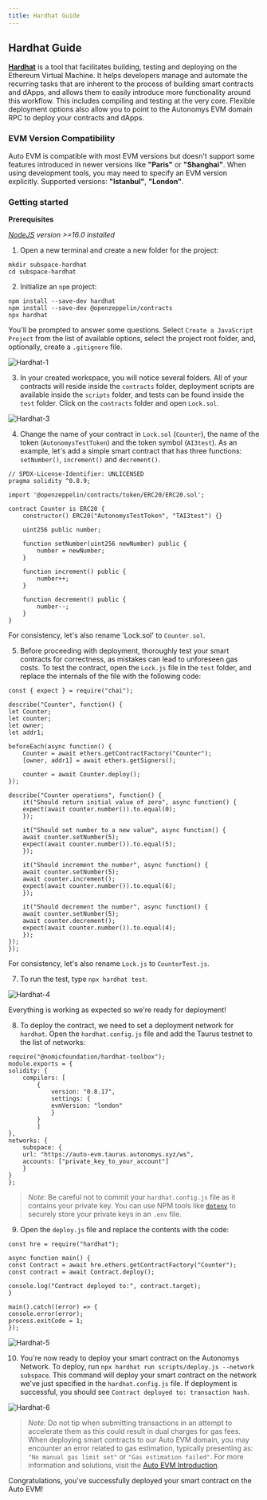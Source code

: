 ```yaml
---
title: Hardhat Guide
---
```


## Hardhat Guide

[**Hardhat**](https://hardhat.org/docs) is a tool that facilitates building, testing and deploying on the Ethereum Virtual Machine. It helps developers manage and automate the recurring tasks that are inherent to the process of building smart contracts and dApps, and allows them to easily introduce more functionality around this workflow. This includes compiling and testing at the very core. Flexible deployment options also allow you to point to the Autonomys EVM domain RPC to deploy your contracts and dApps.

### EVM Version Compatibility

Auto EVM is compatible with most EVM versions but doesn't support some features introduced in newer versions like **"Paris"** or **"Shanghai"**. When using development tools, you may need to specify an EVM version explicitly. Supported versions: **"Istanbul"**, **"London"**. 

### Getting started

**Prerequisites**

*[NodeJS](https://nodejs.org/en) version >=16.0 installed*

1. Open a new terminal and create a new folder for the project: 

```
mkdir subspace-hardhat
cd subspace-hardhat
```

2. Initialize an `npm` project:

```
npm install --save-dev hardhat
npm install --save-dev @openzeppelin/contracts
npx hardhat
```
You'll be prompted to answer some questions. Select `Create a JavaScript Project` from the list of available options, select the project root folder, and, optionally, create a `.gitignore` file.

![Hardhat-1](/developers/Hardhat-1.png)

3. In your created workspace, you will notice several folders. All of your contracts will reside inside the `contracts` folder, deployment scripts are available inside the `scripts` folder, and tests can be found inside the `test` folder. Click on the `contracts` folder and open `Lock.sol`.

![Hardhat-3](/developers/Hardhat-3.png)

4. Change the name of your contract in `Lock.sol` (`Counter`), the name of the token (`AutonomysTestToken`) and the token symbol (`AI3test`). As an example, let's add a simple smart contract that has three functions: `setNumber()`, `increment()` and `decrement()`.

```
// SPDX-License-Identifier: UNLICENSED
pragma solidity ^0.8.9;

import '@openzeppelin/contracts/token/ERC20/ERC20.sol';

contract Counter is ERC20 {
    constructor() ERC20("AutonomysTestToken", "TAI3test") {}

    uint256 public number;

    function setNumber(uint256 newNumber) public {
        number = newNumber;
    }

    function increment() public {
        number++;
    }

    function decrement() public {
        number--;
    }
}
```

For consistency, let's also rename 'Lock.sol' to `Counter.sol`.


5. Before proceeding with deployment, thoroughly test your smart contracts for correctness, as mistakes can lead to unforeseen gas costs. To test the contract, open the `Lock.js` file in the `test` folder, and replace the internals of the file with the following code:

```
const { expect } = require("chai");

describe("Counter", function() {
let Counter;
let counter;
let owner;
let addr1;

beforeEach(async function() {
    Counter = await ethers.getContractFactory("Counter");
    [owner, addr1] = await ethers.getSigners();

    counter = await Counter.deploy();
});

describe("Counter operations", function() {
    it("Should return initial value of zero", async function() {
    expect(await counter.number()).to.equal(0);
    });

    it("Should set number to a new value", async function() {
    await counter.setNumber(5);
    expect(await counter.number()).to.equal(5);
    });

    it("Should increment the number", async function() {
    await counter.setNumber(5);
    await counter.increment();
    expect(await counter.number()).to.equal(6);
    });

    it("Should decrement the number", async function() {
    await counter.setNumber(5);
    await counter.decrement();
    expect(await counter.number()).to.equal(4);
    });
});
});
```

For consistency, let's also rename `Lock.js` to `CounterTest.js`.

7. To run the test, type `npx hardhat test`.

 ![Hardhat-4](/developers/Hardhat-4.png)

Everything is working as expected so we're ready for deployment!

8. To deploy the contract, we need to set a deployment network for `hardhat`. Open the `hardhat.config.js` file and add the Taurus testnet to the list of networks: 

```
require("@nomicfoundation/hardhat-toolbox");
module.exports = {
solidity: {
    compilers: [
        {
            version: "0.8.17",
            settings: {
            evmVersion: "london"
            }
        }
        ]
},
networks: {
    subspace: {
    url: "https://auto-evm.taurus.autonomys.xyz/ws",
    accounts: ["private_key_to_your_account"]
    }
}
};
```

> *Note:* Be careful not to commit your `hardhat.config.js` file as it contains your private key. You can use NPM tools like [`dotenv`](https://www.npmjs.com/package/dotenv) to securely store your private keys in an `.env` file.

9. Open the `deploy.js` file and replace the contents with the code:

```
const hre = require("hardhat");

async function main() {
const Contract = await hre.ethers.getContractFactory("Counter");
const contract = await Contract.deploy();

console.log("Contract deployed to:", contract.target);
}

main().catch((error) => {
console.error(error);
process.exitCode = 1;
});
```

![Hardhat-5](/developers/Hardhat-5.png)

10. You're now ready to deploy your smart contract on the Autonomys Network. To deploy, run `npx hardhat run scripts/deploy.js --network subspace`. This command will deploy your smart contract on the network we've just specified in the `hardhat.config.js` file. If deployment is successful, you should see `Contract deployed to: transaction hash`.

![Hardhat-6](/developers/Hardhat-6.png)

> *Note:* Do not tip when submitting transactions in an attempt to accelerate them as this could result in dual charges for gas fees. When deploying smart contracts to our Auto EVM domain, you may encounter an error related to gas estimation, typically presenting as: `"No manual gas limit set"` or `"Gas estimation failed"`. For more information and solutions, visit the [Auto EVM Introduction](/evm/introduction).

Congratulations, you've successfully deployed your smart contract on the Auto EVM!
